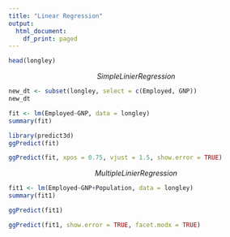 ---
title: "Linear Regression"
output:
  html_document:
    df_print: paged
---

```{r}
head(longley)
```

$$Simple Linier Regression$$

```{r}
new_dt <- subset(longley, select = c(Employed, GNP))
new_dt
```


```{r}
fit <- lm(Employed~GNP, data = longley)
summary(fit)
```


```{r}
library(predict3d)
ggPredict(fit)
```


```{r}
ggPredict(fit, xpos = 0.75, vjust = 1.5, show.error = TRUE)
```

$$Multiple Linier Regression$$

```{r}
fit1 <- lm(Employed~GNP+Population, data = longley) 
summary(fit1)
```


```{r}
ggPredict(fit1)
```


```{r}
ggPredict(fit1, show.error = TRUE, facet.modx = TRUE)
```